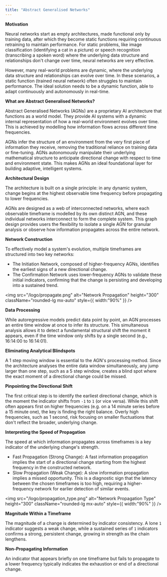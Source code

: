 ```yaml
---
title: "Abstract Generalised Networks"
---
```


**Motivation**

Neural networks start as empty architectures, made functional only by training data, after which they become static functions requiring continuous retraining to maintain performance. For static problems, like image classification (identifying a cat in a picture) or speech recognition (transcribing a spoken word) where the underlying data structure and relationships don't change over time, neural networks are very effective.

However, many real-world problems are dynamic, where the underlying data structure and relationships can evolve over time. In these scenarios, a static function (trained neural network) often struggles to maintain performance. The ideal solution needs to be a dynamic function, able to adapt continuously and autonomously in real-time. 

**What are Abstract Generalised Networks?**

Abstract Generalised Networks (AGNs) are a proprietary AI architecture that functions as a world model. They provide AI systems with a dynamic internal representation of how a real-world environment evolves over time. This is achieved by modelling how information flows across different time frequencies.

AGNs infer the structure of an environment from the very first piece of information they receive, removing the traditional reliance on training data or fine-tuning. AGNs autonomously manipulate their underlying mathematical structure to anticipate directional change with respect to time and environment state. This makes AGNs an ideal foundational layer for building adaptive, intelligent systems.

**Architectural Design**

The architecture is built on a single principle: in any dynamic system, change begins at the highest observable time frequency before propagating to lower frequencies. 

AGNs are designed as a web of interconnected networks, where each observable timeframe is modelled by its own distinct AGN, and these individual networks interconnect to form the complete system. This graph design provides users the flexibility to isolate a single AGN for granular analysis or observe how information propagates across the entire network.

**Network Construction**

To effectively model a system's evolution, multiple timeframes are structured into two key networks:

- The Initiation Network, composed of higher-frequency AGNs, identifies the earliest signs of a new directional change.
- The Confirmation Network uses lower-frequency AGNs to validate these initial indicators, confirming that the change is persisting and developing into a sustained trend.

<img
  src="/logo/propagate.png"
  alt="Network Propagation"
  height="300"
  className="rounded-lg mx-auto"
  style={{ width:"90%" }}
/>

<div style={{ textAlign:"center" }} />

**Data Processing**

While autoregressive models predict data point by point, an AGN processes an entire time window at once to infer its structure. This simultaneous analysis allows it to detect a fundamental structural shift the moment it appears, even if the time window only shifts by a single second (e.g., 16:14:00 to 16:14:01).

**Eliminating Analytical Blindspots**

A 1 step moving window is essential to the AGN's processing method. Since the architecture analyses the entire data window simultaneously, any jump larger than one step, such as a 5 step window, creates a blind spot where the exact moment of a directional change could be missed.

**Pinpointing the Directional Shift**

The first critical step is to identify the earliest directional change, which is the moment the indicator shifts from `-1` to `1` (or vice versa). While this shift often appears first on higher frequencies (e.g. on a 14 minute series before a 15 minute one), the key is finding the right balance. Overly high frequencies, such as 1 second, risk focusing on smaller fluctuations that don't reflect the broader, underlying change.

**Interpreting the Speed of Propagation**

The speed at which information propagates across timeframes is a key indicator of the underlying change's strength.

- Fast Propagation (Strong Change): A fast information propagation implies the start of a directional change starting from the highest frequency in the constructed network.
- Slow Propagation (Weak Change): A slow information propagation implies a missed opportunity. This is a diagnostic sign that the latency between the chosen timeframes is too high, requiring a higher-frequency network for earlier detection of similar events.

<img
  src="/logo/propagation_type.png"
  alt="Network Propagation Type"
  height="300"
  className="rounded-lg mx-auto"
  style={{ width:"90%" }}
/>

<div style={{ textAlign:"center" }} />

**Magnitude Within a Timeframe**

The magnitude of a change is determined by indicator consistency. A lone `1` indicator suggests a weak change, while a sustained series of `1`  indicators confirms a strong, persistent change, growing in strength as the chain lengthens.

**Non-Propagating Information**

An indicator that appears briefly on one timeframe but fails to propagate to a lower frequency typically indicates the exhaustion or end of a directional change.